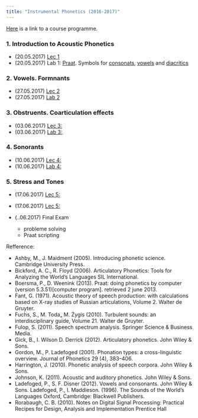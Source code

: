 ```yaml
---
title: "Instrumental Phonetics (2016-2017)"
---
```


[Here](https://www.hse.ru/data/2016/09/19/1117088299/program-1542588518-dLqdKf3_0G.pdf) is a link to a course programme.

### 1. Introduction to Acoustic Phonetics
* (20.05.2017)	[Lec 1](https://goo.gl/yve52K)
* (20.05.2017)	Lab 1: [Praat](http://www.fon.hum.uva.nl/praat/). Symbols for [consonats](http://www.fon.hum.uva.nl/praat/manual/Phonetic_symbols__consonants_1.png), [vowels](http://www.fon.hum.uva.nl/praat/manual/Phonetic_symbols__vowels_1.png) and [diacritics](http://www.fon.hum.uva.nl/praat/manual/Phonetic_symbols__diacritics.html)

### 2. Vowels. Formnants
* (27.05.2017)	[Lec 2]()
* (27.05.2017)	[Lab 2]()

### 3. Obstruents. Coarticulation effects 
* (03.06.2017)	[Lec 3:]()
* (03.06.2017)	[Lab 3:]()

### 4. Sonorants
* (10.06.2017)	[Lec 4:]()
* (10.06.2017)	[Lab 4:]()

### 5. Stress and Tones
* (17.06.2017)	[Lec 5:]()
* (17.06.2017)	[Lec 5:]()

* (..06.2017) Final Exam
  - probleme solving
  - Praat scripting
  
Refference:

* Ashby, M., J. Maidment (2005). Introducing phonetic science. Cambridge University Press.
* Bickford, A. C., R. Floyd (2006). Articulatory Phonetics: Tools for Analyzing the World’s Languages SIL International. 
* Boersma,  P.,  D.  Weenink  (2013). Praat:    doing  phonetics  by  computer  (version 5.3.51)[computer program]. retrieved 2 june 2013.
* Fant, G. (1971). Acoustic theory of speech production:  with calculations based on X-ray studies of Russian articulations, Volume 2.  Walter de Gruyter.
* Fuchs, S., M. Toda„ M. Żygis (2010). Turbulent sounds:  an interdisciplinary guide, Volume 21.  Walter de Gruyter.
* Fulop, S. (2011). Speech spectrum analysis.  Springer Science & Business Media.
* Gick, B., I. Wilson D. Derrick (2012). Articulatory phonetics. John Wiley & Sons.
* Gordon, M., P. Ladefoged (2001).  Phonation types: a cross-linguistic overview. Journal of Phonetics 29 (4), 383–406.
* Harrington, J. (2010). Phonetic analysis of speech corpora. John Wiley & Sons.
* Johnson, K. (2011). Acoustic and auditory phonetics. John Wiley & Sons.
* Ladefoged, P., S. F. Disner (2012). Vowels and consonants. John Wiley & Sons.
Ladefoged, P., I. Maddieson. (1996). The Sounds of the World’s Languages Oxford, Cambridge: Blackwell Publishers.
* Rorabaugh, C. B. (2010). Notes on Digital Signal Processing: Practical Recipes for Design, Analysis and Implementation Prentice Hall